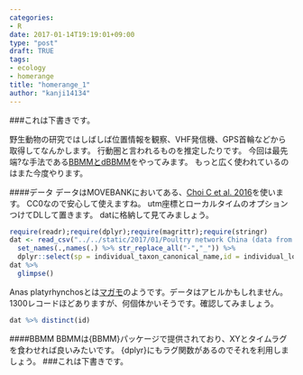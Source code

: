 ```yaml
---
categories:
- R
date: 2017-01-14T19:19:01+09:00
type: "post"
draft: TRUE
tags:
- ecology
- homerange
title: "homerange_1"
author: "kanji14134"
---
```


###これは下書きです。

野生動物の研究ではしばしば位置情報を観察、VHF発信機、GPS首輪などから取得してなんかします。
行動圏と言われるものを推定したりです。
今回は最先端?な手法である[BBMMとdBBMM](http://ecosystems.psu.edu/research/labs/walter-lab/manual/home-range-estimation/4.4-brownian-bridge-movement-models-bbmm)をやってみます。
もっと広く使われているのはまた今度やります。

####データ
データはMOVEBANKにおいてある、[Choi C et al. 2016](https://www.datarepository.movebank.org/handle/10255/move.510)を使います。
CC0なので安心して使えますね。
utm座標とローカルタイムのオプションつけてDLして置きます。
datに格納して見てみましょう。
```r
require(readr);require(dplyr);require(magrittr);require(stringr)
dat <- read_csv("../../static/2017/01/Poultry network China (data from Choi et al. 2016).csv") %>% 
  set_names(.,names(.) %>% str_replace_all("-","_")) %>% 
  dplyr::select(sp = individual_taxon_canonical_name,id = individual_local_identifier,timestamp,utm_easting,utm_northing,utm_zone) 
dat %>% 
  glimpse()
```

Anas platyrhynchosとは[マガモ](https://ja.wikipedia.org/wiki/%E3%83%9E%E3%82%AC%E3%83%A2)のようです。データはアヒルかもしれません。
1300レコードほどありますが、何個体かいそうです。確認してみましょう。
```r
dat %>% distinct(id)
```

####BBMM
BBMMは{BBMM}パッケージで提供されており、XYとタイムラグを食わせれば良いみたいです。
{dplyr}にもラグ関数があるのでそれを利用しましょう。
###これは下書きです。